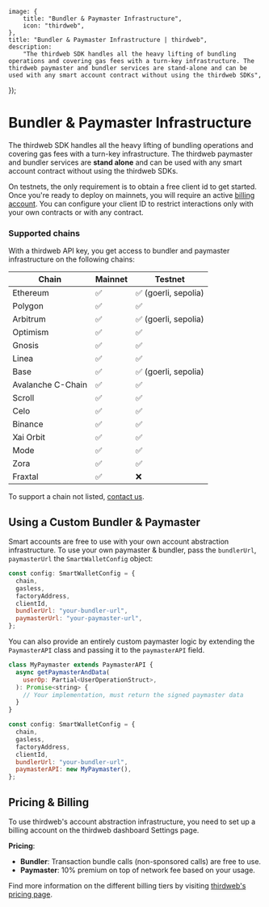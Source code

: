
	image: {
		title: "Bundler & Paymaster Infrastructure",
		icon: "thirdweb",
	},
	title: "Bundler & Paymaster Infrastructure | thirdweb",
	description:
		"The thirdweb SDK handles all the heavy lifting of bundling operations and covering gas fees with a turn-key infrastructure. The thirdweb paymaster and bundler services are stand-alone and can be used with any smart account contract without using the thirdweb SDKs",
});

# Bundler & Paymaster Infrastructure

The thirdweb SDK handles all the heavy lifting of bundling operations and covering gas fees with a turn-key infrastructure.
The thirdweb paymaster and bundler services are **stand alone** and can be used with any smart account contract without using the thirdweb SDKs.

On testnets, the only requirement is to obtain a free client id to get started.
Once you're ready to deploy on mainnets, you will require an active [billing account](https://thirdweb.com/dashboard/settings).
You can configure your client ID to restrict interactions only with your own contracts or with any contract.

### Supported chains

With a thirdweb API key, you get access to bundler and paymaster infrastructure on the following chains:

| Chain             | Mainnet | Testnet              |
| ----------------- | ------- | -------------------- |
| Ethereum          | ✅      | ✅ (goerli, sepolia) |
| Polygon           | ✅      | ✅                   |
| Arbitrum          | ✅      | ✅ (goerli, sepolia) |
| Optimism          | ✅      | ✅                   |
| Gnosis            | ✅      | ✅                   |
| Linea             | ✅      | ✅                   |
| Base              | ✅      | ✅ (goerli, sepolia) |
| Avalanche C-Chain | ✅      | ✅                   |
| Scroll            | ✅      | ✅                   |
| Celo              | ✅      | ✅                   |
| Binance           | ✅      | ✅                   |
| Xai Orbit         | ✅      | ✅                   |
| Mode              | ✅      | ✅                   |
| Zora              | ✅      | ✅                   |
| Fraxtal           | ✅      | ❌                   |

To support a chain not listed, [contact us](https://thirdweb.typeform.com/to/Q93CVgUc?typeform-source=thirdweb-www-git-mariano-ftd-1670.thirdweb-preview.com).

## Using a Custom Bundler & Paymaster

Smart accounts are free to use with your own account abstraction infrastructure. To use your own paymaster & bundler,
pass the `bundlerUrl`, `paymasterUrl` the `SmartWalletConfig` object:

```javascript
const config: SmartWalletConfig = {
  chain,
  gasless,
  factoryAddress,
  clientId,
  bundlerUrl: "your-bundler-url",
  paymasterUrl: "your-paymaster-url",
};
```

You can also provide an entirely custom paymaster logic by extending the `PaymasterAPI` class and passing it to the `paymasterAPI` field.

```javascript
class MyPaymaster extends PaymasterAPI {
  async getPaymasterAndData(
    userOp: Partial<UserOperationStruct>,
  ): Promise<string> {
    // Your implementation, must return the signed paymaster data
  }
}

const config: SmartWalletConfig = {
  chain,
  gasless,
  factoryAddress,
  clientId,
  bundlerUrl: "your-bundler-url",
  paymasterAPI: new MyPaymaster(),
};
```

## Pricing & Billing

To use thirdweb's account abstraction infrastructure, you need to set up a billing account on the thirdweb dashboard Settings page.

**Pricing**:

- **Bundler**: Transaction bundle calls (non-sponsored calls) are free to use.
- **Paymaster**: 10% premium on top of network fee based on your usage.

Find more information on the different billing tiers by visiting [thirdweb's pricing page](https://thirdweb.com/pricing).
